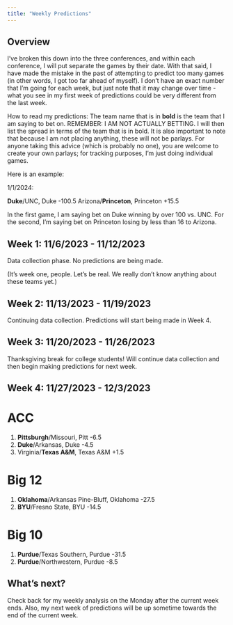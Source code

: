 ```yaml
---
title: "Weekly Predictions"
---
```

## Overview

I've broken this down into the three conferences, and within each conference, I will put separate the games by their date. With that said, I have made the mistake in the past of attempting to predict too many games (in other words, I got too far ahead of myself). I don't have an exact number that I'm going for each week, but just note that it may change over time - what you see in my first week of predictions could be very different from the last week. 

How to read my predictions: 
The team name that is in **bold** is the team that I am saying to bet on. REMEMBER: I AM NOT ACTUALLY BETTING. I will then list the spread in terms of the team that is in bold. It is also important to note that because I am not placing anything, these will not be parlays. For anyone taking this advice (which is probably no one), you are welcome to create your own parlays; for tracking purposes, I'm just doing individual games. 

Here is an example: 

1/1/2024: 

**Duke**/UNC, Duke -100.5
Arizona/**Princeton**, Princeton +15.5

In the first game, I am saying bet on Duke winning by over 100 vs. UNC. For the second, I'm saying bet on Princeton losing by less than 16 to Arizona. 

## Week 1: 11/6/2023 - 11/12/2023

Data collection phase. No predictions are being made. 

(It's week one, people. Let's be real. We really don't know anything about these teams yet.)

## Week 2: 11/13/2023 - 11/19/2023

Continuing data collection. Predictions will start being made in Week 4. 

## Week 3: 11/20/2023 - 11/26/2023

Thanksgiving break for college students! Will continue data collection and then begin making predictions for next week. 

## Week 4: 11/27/2023 - 12/3/2023

# ACC 

1. **Pittsburgh**/Missouri, Pitt -6.5
2. **Duke**/Arkansas, Duke -4.5
3. Virginia/**Texas A&M**, Texas A&M +1.5

# Big 12 

1. **Oklahoma**/Arkansas Pine-Bluff, Oklahoma -27.5
2. **BYU**/Fresno State, BYU -14.5

# Big 10

1. **Purdue**/Texas Southern, Purdue -31.5
2. **Purdue**/Northwestern, Purdue -8.5

## What's next? 

Check back for my weekly analysis on the Monday after the current week ends. Also, my next week of predictions will be up sometime towards the end of the current week. 








